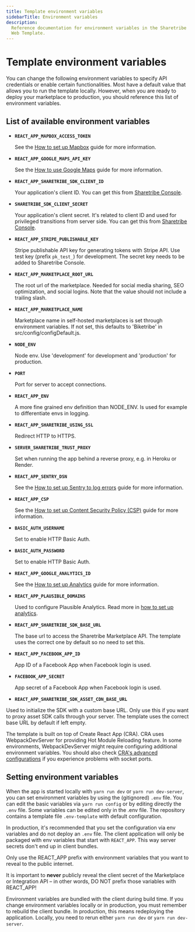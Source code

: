 ```yaml
---
title: Template environment variables
sidebarTitle: Environment variables
description:
  Reference documentation for environment variables in the Sharetribe
  Web Template.
---
```



# Template environment variables

You can change the following environment variables to specify API
credentials or enable certain functionalities. Most have a default value
that allows you to run the template locally. However, when you are ready
to deploy your marketplace to production, you should reference this list
of environment variables.

## List of available environment variables

- **`REACT_APP_MAPBOX_ACCESS_TOKEN`**

  See the
  [How to set up Mapbox](/template/maps/how-to-set-up-mapbox-for-template/)
  guide for more information.

- **`REACT_APP_GOOGLE_MAPS_API_KEY`**

  See the
  [How to use Google Maps](/template/maps/how-to-use-google-maps-in-template/)
  guide for more information.

- **`REACT_APP_SHARETRIBE_SDK_CLIENT_ID`**

  Your application's client ID. You can get this from
  [Sharetribe Console](https://console.sharetribe.com/advanced/applications).

- **`SHARETRIBE_SDK_CLIENT_SECRET`**

  Your application's client secret. It's related to client ID and used
  for privileged transitions from server side. You can get this from
  [Sharetribe Console](https://console.sharetribe.com/advanced/applications).

- **`REACT_APP_STRIPE_PUBLISHABLE_KEY`**

  Stripe publishable API key for generating tokens with Stripe API. Use
  test key (prefix `pk_test_`) for development. The secret key needs to
  be added to Sharetribe Console.

- **`REACT_APP_MARKETPLACE_ROOT_URL`**

  The root url of the marketplace. Needed for social media sharing, SEO
  optimization, and social logins. Note that the value should not
  include a trailing slash.

- **`REACT_APP_MARKETPLACE_NAME`**

  Marketplace name in self-hosted marketplaces is set through
  environment variables. If not set, this defaults to 'Biketribe' in
  src/config/configDefault.js.

- **`NODE_ENV`**

  Node env. Use 'development' for development and 'production' for
  production.

- **`PORT`**

  Port for server to accept connections.

- **`REACT_APP_ENV`**

  A more fine grained env definition than NODE_ENV. Is used for example
  to differentiate envs in logging.

- **`REACT_APP_SHARETRIBE_USING_SSL`**

  Redirect HTTP to HTTPS.

- **`SERVER_SHARETRIBE_TRUST_PROXY`**

  Set when running the app behind a reverse proxy, e.g. in Heroku or
  Render.

- **`REACT_APP_SENTRY_DSN`**

  See the
  [How to set up Sentry to log errors](/template/testing/how-to-set-up-sentry/)
  guide for more information.

- **`REACT_APP_CSP`**

  See the
  [How to set up Content Security Policy (CSP)](/template/security/how-to-set-up-csp-for-template/)
  guide for more information.

- **`BASIC_AUTH_USERNAME`**

  Set to enable HTTP Basic Auth.

- **`BASIC_AUTH_PASSWORD`**

  Set to enable HTTP Basic Auth.

- **`REACT_APP_GOOGLE_ANALYTICS_ID`**

  See the
  [How to set up Analytics](/template/analytics/how-to-set-up-analytics-for-template/)
  guide for more information.

- **`REACT_APP_PLAUSIBLE_DOMAINS`**

  Used to configure Plausible Analytics. Read more in
  [how to set up analytics](/template/analytics/how-to-set-up-analytics-for-template/).

* **`REACT_APP_SHARETRIBE_SDK_BASE_URL`**

  The base url to access the Sharetribe Marketplace API. The template
  uses the correct one by default so no need to set this.

* **`REACT_APP_FACEBOOK_APP_ID`**

  App ID of a Facebook App when Facebook login is used.

* **`FACEBOOK_APP_SECRET`**

  App secret of a Facebook App when Facebook login is used.

* **`REACT_APP_SHARETRIBE_SDK_ASSET_CDN_BASE_URL`**

Used to initialize the SDK with a custom base URL. Only use this if you
want to proxy asset SDK calls through your server. The template uses the
correct base URL by default if left empty.

<Callout>

The template is built on top of Create React App (CRA). CRA uses
WebpackDevServer for providing Hot Module Reloading feature. In some
environments, WebpackDevServer might require configuring additional
environment variables. You should also check
[CRA's advanced configurations](https://create-react-app.dev/docs/advanced-configuration)
if you experience problems with socket ports.

</Callout>

## Setting environment variables

When the app is started locally with `yarn run dev` or
`yarn run dev-server`, you can set environment variables by using the
(gitignored) `.env` file. You can edit the basic variables via
`yarn run config` or by editing directly the `.env` file. Some variables
can be edited only in the .env file. The repository contains a template
file `.env-template` with default configuration.

In production, it's recommended that you set the configuration via env
variables and do not deploy an `.env` file. The client application will
only be packaged with env variables that start with `REACT_APP`. This
way server secrets don't end up in client bundles.

<Callout type="error">

Only use the REACT_APP prefix with environment variables that you want
to reveal to the public internet.

It is important to **never** publicly reveal the client secret of the
Marketplace or Integration API – in other words, DO NOT prefix those
variables with REACT_APP!

</Callout>

Environment variables are bundled with the client during build time. If
you change environment variables locally or in production, you must
remember to rebuild the client bundle. In production, this means
redeploying the application. Locally, you need to rerun either
`yarn run dev` or `yarn run dev-server`.
